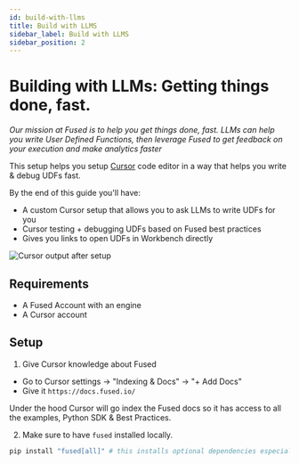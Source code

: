 ```yaml
---
id: build-with-llms
title: Build with LLMS
sidebar_label: Build with LLMS
sidebar_position: 2
---
```


# Building with LLMs: Getting things done, fast.

_Our mission at Fused is to help you get things done, fast. LLMs can help you write User Defined Functions, then leverage Fused to get feedback on your execution and make analytics faster_

This setup helps you setup [Cursor](https://www.cursor.com/) code editor in a way that helps you write & debug UDFs fast.

By the end of this guide you'll have:
- A custom Cursor setup that allows you to ask LLMs to write UDFs for you
- Cursor testing + debugging UDFs based on Fused best practices
- Gives you links to open UDFs in Workbench directly

![Cursor output after setup](/img/user-guide/best-practices/build-with-llms/Cursor_output_after_prompt.png)

## Requirements

- A Fused Account with an engine
- A Cursor account

## Setup

1. Give Cursor knowledge about Fused
- Go to Cursor settings -> "Indexing & Docs" -> "+ Add Docs"
- Give it `https://docs.fused.io/`

Under the hood Cursor will go index the Fused docs so it has access to all the examples, Python SDK & Best Practices.

2. Make sure to have `fused` installed locally. 

```python
pip install "fused[all]" # this installs optional dependencies especially helpful for geospatial operations
```

